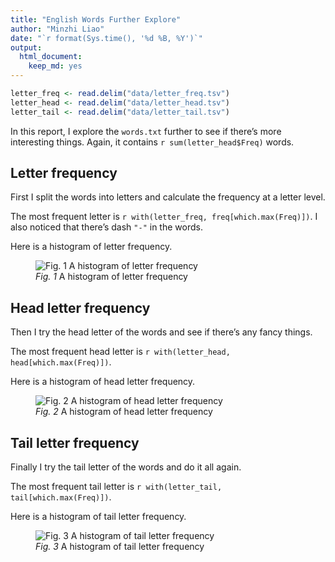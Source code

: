 ```yaml
---
title: "English Words Further Explore"
author: "Minzhi Liao"
date: "`r format(Sys.time(), '%d %B, %Y')`"
output:
  html_document:
    keep_md: yes
---
```


```r
letter_freq <- read.delim("data/letter_freq.tsv")
letter_head <- read.delim("data/letter_head.tsv")
letter_tail <- read.delim("data/letter_tail.tsv")
```

In this report, I explore the `words.txt` further to see if there's more interesting things. Again, it contains `r sum(letter_head$Freq)` words.

## Letter frequency

First I split the words into letters and calculate the frequency at a letter level.

The most frequent letter is `r with(letter_freq, freq[which.max(Freq)])`. I also noticed that there's dash `"-"` in the words. 

Here is a histogram of letter frequency.

![*Fig. 1* A histogram of letter frequency](img/letter_freq.png)

## Head letter frequency

Then I try the head letter of the words and see if there's any fancy things.

The most frequent head letter is `r with(letter_head, head[which.max(Freq)])`.

Here is a histogram of head letter frequency.

![*Fig. 2* A histogram of head letter frequency](img/letter_head.png)

## Tail letter frequency

Finally I try the tail letter of the words and do it all again.

The most frequent tail letter is `r with(letter_tail, tail[which.max(Freq)])`.

Here is a histogram of tail letter frequency.

![*Fig. 3* A histogram of tail letter frequency](img/letter_tail.png)
